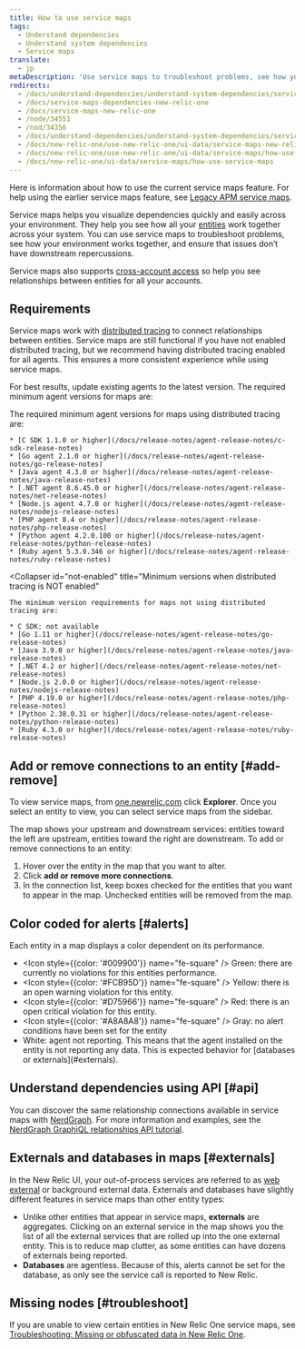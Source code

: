 ```yaml
---
title: How to use service maps
tags:
  - Understand dependencies
  - Understand system dependencies
  - Service maps
translate:
  - jp
metaDescription: 'Use service maps to troubleshoot problems, see how your environment works together, and ensure that issues don’t have downstream repercussions.'
redirects:
  - /docs/understand-dependencies/understand-system-dependencies/service-maps/how-use-service-maps
  - /docs/service-maps-dependencies-new-relic-one
  - /docs/service-maps-new-relic-one
  - /node/34551
  - /nod/34356
  - /docs/understand-dependencies/understand-system-dependencies/service-maps/service-maps-new-relic-one
  - /docs/new-relic-one/use-new-relic-one/ui-data/service-maps-new-relic-one
  - /docs/new-relic-one/use-new-relic-one/ui-data/service-maps/how-use-service-maps
  - /docs/new-relic-one/ui-data/service-maps/how-use-service-maps
---
```


Here is information about how to use the current service maps feature. For help using the earlier service maps feature, see [Legacy APM service maps](/docs/understand-dependencies/understand-system-dependencies/service-maps/service-maps-apm).

Service maps helps you visualize dependencies quickly and easily across your environment. They help you see how all your [entities](/docs/what-entity-new-relic) work together across your system. You can use service maps to troubleshoot problems, see how your environment works together, and ensure that issues don’t have downstream repercussions.

Service maps also supports [cross-account access](/docs/new-relic-one/use-new-relic-one/core-concepts/cross-account-features-security) so help you see relationships between entities for all your accounts.

## Requirements

Service maps work with [distributed tracing](/docs/apm/distributed-tracing/getting-started/introduction-distributed-tracing) to connect relationships between entities. Service maps are still functional if you have not enabled distributed tracing, but we recommend having distributed tracing enabled for all agents. This ensures a more consistent experience while using service maps.

For best results, update existing agents to the latest version. The required minimum agent versions for maps are:

<CollapserGroup>
  <Collapser
    id="dt-enabled"
    title="Minimum versions when distributed tracing is enabled"
  >
    The required minimum agent versions for maps using distributed tracing are:

    * [C SDK 1.1.0 or higher](/docs/release-notes/agent-release-notes/c-sdk-release-notes)
    * [Go agent 2.1.0 or higher](/docs/release-notes/agent-release-notes/go-release-notes)
    * [Java agent 4.3.0 or higher](/docs/release-notes/agent-release-notes/java-release-notes)
    * [.NET agent 8.6.45.0 or higher](/docs/release-notes/agent-release-notes/net-release-notes)
    * [Node.js agent 4.7.0 or higher](/docs/release-notes/agent-release-notes/nodejs-release-notes)
    * [PHP agent 8.4 or higher](/docs/release-notes/agent-release-notes/php-release-notes)
    * [Python agent 4.2.0.100 or higher](/docs/release-notes/agent-release-notes/python-release-notes)
    * [Ruby agent 5.3.0.346 or higher](/docs/release-notes/agent-release-notes/ruby-release-notes)
  </Collapser>

  <Collapser
    id="not-enabled"
    title="Minimum versions when distributed tracing is NOT enabled"
  >
    The minimum version requirements for maps not using distributed tracing are:

    * C SDK: not available
    * [Go 1.11 or higher](/docs/release-notes/agent-release-notes/go-release-notes)
    * [Java 3.9.0 or higher](/docs/release-notes/agent-release-notes/java-release-notes)
    * [.NET 4.2 or higher](/docs/release-notes/agent-release-notes/net-release-notes)
    * [Node.js 2.0.0 or higher](/docs/release-notes/agent-release-notes/nodejs-release-notes)
    * [PHP 4.19.0 or higher](/docs/release-notes/agent-release-notes/php-release-notes)
    * [Python 2.38.0.31 or higher](/docs/release-notes/agent-release-notes/python-release-notes)
    * [Ruby 4.3.0 or higher](/docs/release-notes/agent-release-notes/ruby-release-notes)
  </Collapser>
</CollapserGroup>

## Add or remove connections to an entity [#add-remove]

To view service maps, from [one.newrelic.com](https://one.newrelic.com) click **Explorer**. Once you select an entity to view, you can select service maps from the sidebar.

The map shows your upstream and downstream services: entities toward the left are upstream, entities toward the right are downstream. To add or remove connections to an entity:

1. Hover over the entity in the map that you want to alter.
2. Click **add or remove more connections**.
3. In the connection list, keep boxes checked for the entities that you want to appear in the map. Unchecked entities will be removed from the map.

## Color coded for alerts [#alerts]

Each entity in a map displays a color dependent on its performance.

* <Icon
    style={{color: '#009900'}}
    name="fe-square"
  />
  Green: there are currently no violations for this entities performance.
* <Icon
    style={{color: '#FCB95D'}}
    name="fe-square"
  />
  Yellow: there is an open warning violation for this entity.
* <Icon
    style={{color: '#D75966'}}
    name="fe-square"
  />
  Red: there is an open critical violation for this entity.
* <Icon
    style={{color: '#A8A8A8'}}
    name="fe-square"
  />
  Gray: no alert conditions have been set for the entity
* <Icon name="fe-square"/>
  White: agent not reporting. This means that the agent installed on the entity is not reporting any data. This is expected behavior for [databases or externals](#externals).

## Understand dependencies using API [#api]

You can discover the same relationship connections available in service maps with [NerdGraph](/docs/apis/graphql-api/get-started/introduction-new-relic-nerdgraph). For more information and examples, see the [NerdGraph GraphiQL relationships API tutorial](/docs/apis/graphql-api/tutorials/graphql-relationships-api-tutorial).

## Externals and databases in maps [#externals]

In the New Relic UI, your out-of-process services are referred to as [web external](/docs/using-new-relic/welcome-new-relic/get-started/glossary#web-external) or background external data. Externals and databases have slightly different features in service maps than other entity types:

* Unlike other entities that appear in service maps, **externals** are aggregates. Clicking on an external service in the map shows you the list of all the external services that are rolled up into the one external entity. This is to reduce map clutter, as some entities can have dozens of externals being reported.
* **Databases** are agentless. Because of this, alerts cannot be set for the database, as only see the service call is reported to New Relic.

## Missing nodes [#troubleshoot]

If you are unable to view certain entities in New Relic One service maps, see [Troubleshooting: Missing or obfuscated data in New Relic One](/docs/troubleshooting-missing-or-obfuscated-data-new-relic-one).
